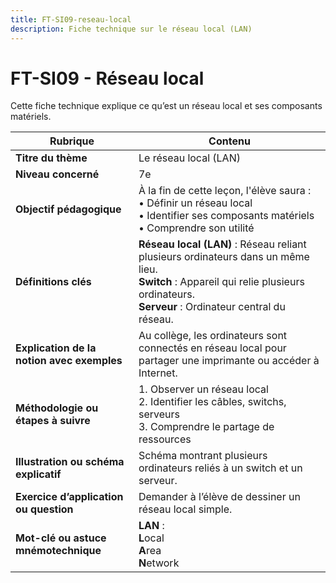 ```yaml
---
title: FT-SI09-reseau-local
description: Fiche technique sur le réseau local (LAN)
---
```


# FT-SI09 - Réseau local

Cette fiche technique explique ce qu’est un réseau local et ses composants matériels.

| **Rubrique**                                  | **Contenu**                                                                                                                                                                                                                      |
|-----------------------------------------------|---------------------------------------------------------------------------------------------------------------------------------------------------------------------------------------------------------------------------------|
| **Titre du thème**                            | Le réseau local (LAN)                                                                                                                                                                                                          |
| **Niveau concerné**                           | 7e                                                                                                                                                                                                                              |
| **Objectif pédagogique**                      | À la fin de cette leçon, l'élève saura : <br/>• Définir un réseau local <br/>• Identifier ses composants matériels <br/>• Comprendre son utilité                                                                                |
| **Définitions clés**                          | **Réseau local (LAN)** : Réseau reliant plusieurs ordinateurs dans un même lieu. <br/>**Switch** : Appareil qui relie plusieurs ordinateurs. <br/>**Serveur** : Ordinateur central du réseau.                                  |
| **Explication de la notion avec exemples**    | Au collège, les ordinateurs sont connectés en réseau local pour partager une imprimante ou accéder à Internet.                                                                                                                 |
| **Méthodologie ou étapes à suivre**           | 1. Observer un réseau local <br/>2. Identifier les câbles, switchs, serveurs <br/>3. Comprendre le partage de ressources                                                                                                        |
| **Illustration ou schéma explicatif**         | Schéma montrant plusieurs ordinateurs reliés à un switch et un serveur.                                                                                                                                                        |
| **Exercice d’application ou question**        | Demander à l’élève de dessiner un réseau local simple.                                                                                                                                                                         |
| **Mot-clé ou astuce mnémotechnique**          | **LAN** : <br/>**L**ocal <br/>**A**rea <br/>**N**etwork                                                                                                                                                                        |